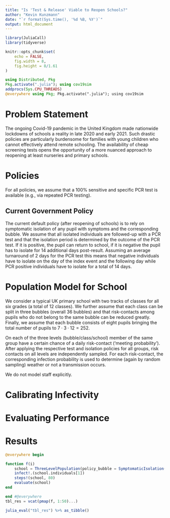 ```yaml
---
title: "Is 'Test & Release' Viable to Reopen Schools?"
author: "Kevin Kunzmann"
date: "`r format(Sys.time(), '%d %B, %Y')`"
output: html_document
---
```


```r
library(JuliaCall)
library(tidyverse)

knitr::opts_chunk$set(
	echo = FALSE,
	fig.width = 8,
	fig.height = 8/1.61
)
```

```julia
using Distributed, Pkg
Pkg.activate(".julia"); using cov19sim
addprocs(Sys.CPU_THREADS)
@everywhere using Pkg; Pkg.activate(".julia"); using cov19sim
```



# Problem Statement

The ongoing Covid-19 pandemic in the United Kingdom made nationwide lockdowns
of schools a reality in late 2020 and early 2021.
Such drastic policies are particularly burdensome for families with young
children who cannot effectively attend remote schooling.
The availability of cheap screening tests opens the opportunity of a more
nuanced approach to reopening at least nurseries and primary schools.



# Policies 

For all policies, we assume that a 100% sensitive and specific PCR test is
available (e.g., via repeated PCR testing).

## Current Government Policy

The current default policy (after reopening of schools) is to rely on symptomatic
isolation of any pupil with symptoms and the corresponding bubble.
We assume that all isolated individuals are followed-up with a PCR test and
that the isolation period is determined by the outcome of the PCR test.
If it is positive, the pupil can return to school, if it is negative the 
pupil has to isolate for 14 additional days post-result. 
Assuming an average turnaround of 2 days for the PCR test this means that
negative individuals have to isolate on the day of the index event and the 
following day while PCR positive individuals have to isolate for a total of 
14 days.




# Population Model for School

We consider a typical UK primary school with two tracks of classes for all 
six grades (a total of 12 classes).
We further assume that each class can be split in three bubbles (overall 36 bubbles) 
and that risk-contacts among pupils who do not belong to the same bubble can be reduced
greatly.
Finally, we assume that each bubble consists of eight pupils bringing the
total number of pupils to $7\cdot 3\cdot 12=252$.

On each of the three levels (bubble/class/school) member of the same group 
have a certain chance of a daily risk-contact ('meeting probability'). 
After applying the respective test and isolation policies for all groups,
risk contacts on all levels are independently sampled.
For each risk-contact, the corresponding infection probability is used to 
determine (again by random sampling) weather or not a transmission occurs.

We do not model staff explicitly.




# Calibrating Infectivity

# Evaluating Performance

# Results

```julia
@everywhere begin 

function f(i)
    school = ThreeLevelPopulation(policy_bubble = SymptomaticIsolation(14, true))
    infect!.(school.individuals[1])
    steps!(school, 80)
    evaluate(school)
end

end #@everywhere
tbl_res = vcat(pmap(f, 1:50)...)
```

```r
julia_eval("tbl_res") %>% as_tibble()
```

